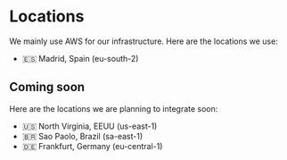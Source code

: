 # Locations

We mainly use AWS for our infrastructure. Here are the locations we use:

- 🇪🇸 Madrid, Spain (eu-south-2)

## Coming soon

Here are the locations we are planning to integrate soon:

- 🇺🇸 North Virginia, EEUU (us-east-1)
- 🇧🇷 Sao Paolo, Brazil (sa-east-1)
- 🇩🇪 Frankfurt, Germany (eu-central-1)
